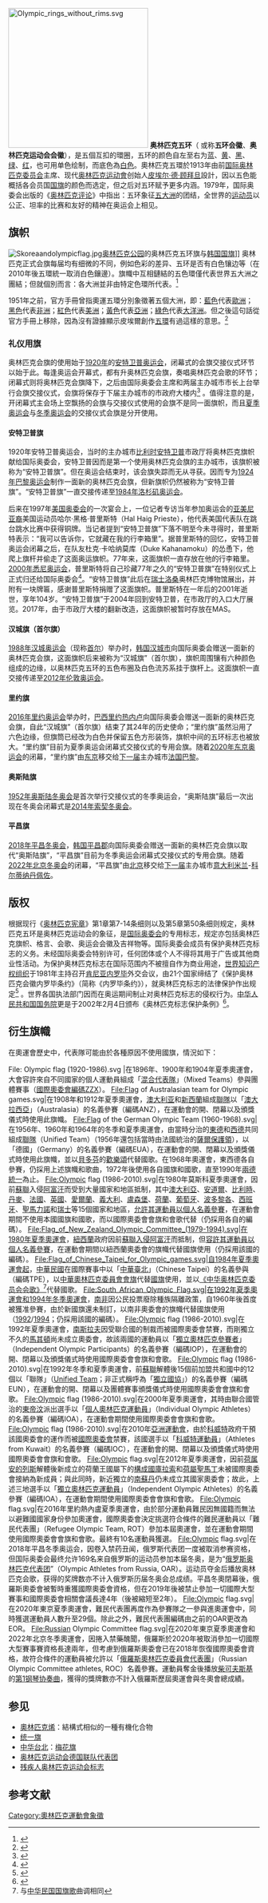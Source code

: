{{otheruses|五环}}
[[File:Olympic_rings_without_rims.svg|280px]]
{{National flag infobox
|Name = 奥运五环旗
|Type = 體育賽事用旗
|Article = 
|Image = Olympic flag.svg
|Use = 000000
|Symbol = 
|Proportion = 2:3
|Adoption = 1920年（國際奧會會旗）<br>2010年（當前五環版本）
|Designer =  [[皮埃尔·德·顾拜旦|皮埃尔·德·顾拜旦]]（{{flag|France}}）
|Design = 由五個互扣的環圈，五环的颜色自左至右为[[蓝|蓝]]、[[黄|黄]]、[[黑|黑]]、[[绿|绿]]、[[红|红]]，也可用单色绘制，而底色為[[白色|白色]]。
|Diminutive = 
}}
'''奥林匹克五环'''（{{lang-en|The Olympic Rings}} 或称'''五环会徽'''、'''奥林匹克运动会会徽'''），是五個互扣的環圈，五环的颜色自左至右为[[蓝|蓝]]、[[黄|黄]]、[[黑|黑]]、[[绿|绿]]、[[红|红]]，也可用单色绘制，而底色為[[白色|白色]]。奧林匹克五環於1913年由前[[国际奥林匹克委员会|国际奥林匹克委员会]]主席、现代[[奥林匹克运动會|奥林匹克运动會]]创始人[[皮埃尔·德·顾拜旦|皮埃尔·德·顾拜旦]]設計，因以五色能概括各会员国[[国旗|国旗]]的颜色而选定，但之后对五环赋予更多内涵。1979年，国际奥委会出版的《[[奥林匹克评论|奥林匹克评论]]》中指出：五环象征[[五大洲|五大洲]]的团结，全世界的[[运动员|运动员]]以公正、坦率的比赛和友好的精神在奥运会上相见。

== 旗帜 ==
[[File:Skoreaandolympicflag.jpg|thumb]][[奥林匹克公园_(首尔)|奥林匹克公园]]的奥林匹克五环旗与[[韩国国旗|韩国国旗]]]]
{{cquote|奥林匹克旗帜……背景为白色，中间由五个交错的环组成：蓝色环、黄色色环、黑色色环、绿色色环和红色色环……这种设计具有象征意义，它代表了世界五大有人居住的大陆，统一在[[奥林匹克精神|奥林匹克精神]]下，而六种颜色是目前出现在世界各国旗帜上的六种颜色。|顾拜旦<ref>{{cite web|url=http://en.beijing2008.cn/spirit/symbols/flag/index.shtml |title=The Olympic Flag |publisher=''Extract from: Textes choisis II, p.470.'' (written in 1931) |accessdate=2008-08-29 |deadurl=yes |archiveurl=https://web.archive.org/web/20080828204340/http://en.beijing2008.cn/spirit/symbols/flag/index.shtml |archivedate=2008-08-28 }}</ref>}}
奥林匹克正式会旗每届均有细微的不同，例如色彩的差异、五环是否有白色镶边等（在2010年後五環統一取消白色鑲邊）。旗幟中互相鏈結的五色環僅代表世界五大洲之團結；但就個別而言：各大洲並非由特定色環所代表。<ref>{{Cite web |url=http://registration.olympic.org/en/faq |title=原文參考網址 |access-date=2010-04-13 |archive-date=2020-05-26 |archive-url=https://web.archive.org/web/20200526041927/http://registration.olympic.org/en/faq |dead-url=no }}</ref>

1951年之前，官方手冊曾指奧運五環分別象徵著五個大洲，即：[[藍色|藍色]]代表[[歐洲|歐洲]]；[[黑色|黑色]]代表[[非洲|非洲]]；[[紅色|紅色]]代表[[美洲|美洲]]；[[黃色|黃色]]代表[[亞洲|亞洲]]；[[綠色|綠色]]代表[[大洋洲|大洋洲]]。但之後這句話從官方手冊上移除，因為沒有證據顯示皮埃爾創作[[:奥林匹克五环|五環]]有過這樣的意思。<ref>{{cite journal|date=January 1951|title=Decision adopted by the Executive Committee|journal=Bulletin du Comité International Olympique ( Olympic Review )|publisher=IOC|location=Lausanne|issue=25|page=32|url=http://www.la84foundation.org/OlympicInformationCenter/OlympicReview/1951/BDCE25/BDCE25s.pdf|access-date=2014-02-08|archive-date=2012-07-15|archive-url=https://web.archive.org/web/20120715134553/http://www.la84foundation.org/OlympicInformationCenter/OlympicReview/1951/BDCE25/BDCE25s.pdf|dead-url=no}}</ref>

=== 礼仪用旗 ===

奥林匹克会旗的使用始于[[1920年|1920年]]的[[安特卫普奥运会|安特卫普奥运会]]，闭幕式的会旗交接仪式环节以始于此。每逢奥运会开幕式，都有升奥林匹克会旗，奏唱奥林匹克会歌的环节；闭幕式则将奥林匹克会旗降下，之后由国际奥委会主席和两届主办城市市长上台举行会旗交接仪式，会旗将保存于下届主办城市的市政府大楼内<ref>{{cite news | title=奥林匹克旗帜交接仪式的传统 | url=https://olympics.com/zh/news/the-tradition-of-the-olympic-flag-handover-ceremony | publisher=国际奥委会 | date=2021-08-08 05:00 | accessdate=2022-02-27 | archive-date=2022-02-27 | archive-url=https://web.archive.org/web/20220227061958/https://olympics.com/zh/news/the-tradition-of-the-olympic-flag-handover-ceremony | dead-url=no }}</ref>
。值得注意的是，开闭幕式主会场上空飘扬的会旗与交接仪式使用的会旗不是同一面旗帜，而且[[夏季奥运会|夏季奥运会]]与[[冬季奥运会|冬季奥运会]]的交接仪式会旗是分开使用。

==== 安特卫普旗 ====

1920年安特卫普奥运会，当时的主办城市[[比利时|比利时]][[安特卫普|安特卫普]]市政厅将奥林匹克旗帜献给国际奥委会，安特卫普因而是第一个使用奥林匹克会旗的主办城市，该旗帜被称为“安特卫普旗”。但在奥运会结束时，该会旗失踪而无从寻获。因而专为[[1924年夏季奥林匹克运动会|1924年巴黎奥运会]]制作一面新的奥林匹克会旗，但新旗帜仍然被称为“安特卫普旗”。“安特卫普旗”一直交接传递至[[1984年洛杉矶奥运会|1984年洛杉矶奥运会]]。

后来在1997年[[美国奥委会|美国奥委会]]的一次宴会上，一位记者专访当年参加奥运会的[[亚美尼亚裔|亚美尼亚裔]]美国运动员哈尔·黑格·普里斯特（Hal Haig Prieste），他代表美国代表队在跳台跳水比赛中获得铜牌。当记者提到“安特卫普旗”下落不明至今未寻得时，普里斯特表示：“我可以告诉你，它就藏在我的行李箱里”。据普里斯特的回忆，安特卫普奥运会闭幕之后，在队友杜克·卡哈纳莫库（Duke Kahanamoku）的怂恿下，他爬上旗杆并偷走了这面奥运旗帜。77年来，这面旗帜一直存放在他的行李箱里。[[2000年悉尼奥运会|2000年悉尼奥运会]]，普里斯特将自己珍藏77年之久的“安特卫普旗”在特别仪式上正式归还给国际奥委会<ref>{{cite news |url=https://query.nytimes.com/gst/fullpage.html?res=9D0DE3DE1738F931A2575AC0A9669C8B63&&scp=1&sq=olympic%20flag%20antwerp&st=cse| title=Missing Flag Returns to Glory, Courtesy of a Prankster| work=[[The_New_York_Times|The New York Times]]| first=Richard| last=Sandomir| date=12 September 2000| access-date=20 May 2010}}</ref>。“安特卫普旗”此后在[[瑞士|瑞士]][[洛桑|洛桑]]奥林匹克博物馆展出，并附有一块牌匾，感谢普里斯特捐赠了这面旗帜。普里斯特在一年后的2001年逝世，享年104岁。“安特卫普旗”于2004年回到安特卫普，在市政厅的入口大厅展览。2017年，由于市政厅大楼的翻新改造，这面旗帜被暂时存放在MAS。

==== 汉城旗（首尔旗） ====

[[1988年汉城奥运会|1988年汉城奥运会]]（现称[[首尔|首尔]]）举办时，[[韩国|韩国]][[汉城市|汉城市]]向国际奥委会赠送一面新的奥林匹克会旗，这面旗帜后来被称为“汉城旗”（首尔旗），旗帜周围镶有六种颜色组成的边缘，以奥林匹克五环的五色布圈及白色流苏系挂于旗杆上。这面旗帜一直交接传递至[[2012年伦敦奥运会|2012年伦敦奥运会]]。

==== 里约旗 ====

[[2016年里约奥运会|2016年里约奥运会]]举办时，[[巴西|巴西]][[里约热内卢|里约热内卢]]向国际奥委会赠送一面新的奥林匹克会旗，自此“汉城旗”（首尔旗）结束了其24年的历史使命；“里约旗”虽然沿用了六色边缘，但旗筒已经改为白色并保留五色方形装饰，旗帜中间的五环标志也被放大。“里约旗”目前为夏季奥运会闭幕式交接仪式的专用会旗。随着[[2020年东京奥运会|2020年东京奥运会]]的闭幕，“里约旗”由[[东京|东京]]移交给[[2024年巴黎奥运会|下一届]]主办城市[[法国|法国]][[巴黎|巴黎]]。

==== 奥斯陆旗 ====

[[1952年冬季奥林匹克运动会|1952年奥斯陆冬奥会]]是首次举行交接仪式的冬季奥运会，“奥斯陆旗”最后一次出现在冬奥会闭幕式是[[2014年索契冬奥会|2014年索契冬奥会]]。

==== 平昌旗 ====

[[2018年平昌冬奥会|2018年平昌冬奥会]]，[[韩国|韩国]][[平昌郡|平昌郡]]向国际奥委会赠送一面新的奥林匹克会旗以取代“奥斯陆旗”，“平昌旗”目前为冬季奥运会闭幕式交接仪式的专用会旗。随着[[2022年北京冬奥会|2022年北京冬奥会]]的闭幕，“平昌旗”由[[北京|北京]]移交给[[2026年冬季奧林匹克運動會|下一届]]主办城市[[意大利|意大利]][[米兰|米兰]]-[[科尔蒂纳丹佩佐|科尔蒂纳丹佩佐]]。

== 版权 ==
根据现行《[[奥林匹克宪章|奥林匹克宪章]]》第1章第7-14条细则以及第5章第50条细则规定，奥林匹克五环是奥林匹克运动会的象征，是[[国际奥委会|国际奥委会]]的专用标志，规定亦包括奥林匹克旗帜、格言、会歌、奥运会会徽及吉祥物等。国际奥委会成员有保护奥林匹克标志的义务。未经国际奥委会特别许可，任何团体或个人不得将其用于广告或其他商业性活动。为保护奥林匹克标志在国际范围内不被擅自作为商业用途，[[世界知识产权组织|世界知识产权组织]]于1981年主持召开[[肯尼亚|肯尼亚]][[内罗毕|内罗毕]]外交会议，由21个国家缔结了《保护奥林匹克会徽内罗毕条约》（简称《内罗毕条约》），就奥林匹克标志的法律保护作出规定<ref>{{cite news | title=论奥林匹克标志的法律保护 | url=http://www.chinaipmagazine.com/journal-show.asp?612.html | publisher=罗东川 | accessdate=2022-02-27 | archive-date=2022-02-27 | archive-url=https://web.archive.org/web/20220227052445/http://www.chinaipmagazine.com/journal-show.asp?612.html | dead-url=no }}</ref>
。世界各国执法部门因而在奥运期间制止对奥林匹克标志的侵权行为。[[中华人民共和国国务院|中华人民共和国国务院]]更是于2002年2月4日颁布《奥林匹克标志保护条例》<ref>{{cite news | title=奥林匹克标志保护条例 | url=http://www.gov.cn/zhengce/content/2018-06/30/content_5302468.htm | publisher=中华人民共和国中央人民政府 | accessdate=2022-02-27 | archive-date=2021-11-26 | archive-url=https://web.archive.org/web/20211126012043/http://www.gov.cn/zhengce/content/2018-06/30/content_5302468.htm | dead-url=no }}</ref>。

==衍生旗幟==
在奧運會歷史中，代表隊可能由於各種原因不使用國旗，情況如下：
<gallery>
File: Olympic flag (1920-1986).svg |在1896年、1900年和1904年夏季奧運會，大會容許來自不同國家的個人運動員組成「[[混合代表隊|混合代表隊]]」（Mixed Teams）參與團體賽事（[[國際奧委會國家編碼列表|國際奧委會編碼]]ZZX）。
File:Flag of Australasian team for Olympic games.svg|在1908年和1912年夏季奧運會，[[澳大利亚|澳大利亚]]和[[新西蘭|新西蘭]]組成[[w:en:Australasia_at_the_Olympics|聯隊]]以「[[澳大拉西亞|澳大拉西亞]]」（Australasia）的名義參賽（編碼ANZ），在運動會的開、閉幕以及頒獎儀式時使用此旗幟。
File:Flag of the German Olympic Team (1960-1968).svg|在1956年、1960年和1964年的冬季和夏季奧運會，由當時分治的[[東德|東德]]和[[西德|西德]]共同組成[[w:en:Unified_Team_of_Germany|聯隊]]（Unified Team）（1956年還包括當時由法國統治的[[薩爾保護領|薩爾保護領]]），以「德國」（Germany）的名義參賽（編碼EUA），在運動會的開、閉幕以及頒獎儀式時使用此旗幟，並以[[貝多芬|貝多芬]]的[[歡樂頌|歡樂頌]]代替國歌。在1968年奧運會，東西德各自參賽，仍採用上述旗幟和歌曲，1972年後使用各自國旗和國歌，直至1990年[[兩德統一|兩德統一]]為止。
File:Olympic flag (1986-2010).svg|在1980年莫斯科夏季奧運會，因前[[蘇聯|蘇聯]]入侵[[阿富汗|阿富汗]]而受到大量國家和地區抵制，其中[[澳大利亞|澳大利亞]]、[[安道爾|安道爾]]、[[比利時|比利時]]、[[丹麥|丹麥]]、[[法國|法國]]、[[英國|英國]]、[[愛爾蘭|愛爾蘭]]、[[義大利|義大利]]、[[盧森堡|盧森堡]]、[[荷蘭|荷蘭]]、[[葡萄牙|葡萄牙]]、[[波多黎各|波多黎各]]、[[西班牙|西班牙]]、[[聖馬力諾|聖馬力諾]]和[[瑞士|瑞士]]等15個國家和地區，[[1980年夏季奧林匹克運動會#參賽國家及地區|允許其運動員以個人名義參賽]]，在運動會期間不使用本國國旗和國歌，而以國際奧委會會旗和會歌代替（仍採用各自的編碼）。
File:Flag_of_New_Zealand_Olympic_Committee_(1979-1994).svg|在1980年夏季奧運會，[[紐西蘭|紐西蘭]]政府因前[[蘇聯入侵阿富汗|蘇聯入侵阿富汗]]而抵制，但[[w:en:New_Zealand_at_the_1980_Summer_Olympics|容許其運動員以個人名義參賽]]，在運動會期間以紐西蘭奧委會的旗幟代替國旗使用（仍採用該國的編碼）。
File:Flag_of_Chinese_Taipei_for_Olympic_games.svg|自1984年夏季奧運會起，[[中華民國|中華民國]]在國際賽事中以「[[中華臺北|中華臺北]]」（Chinese Taipei）的名義參與（編碼TPE），以[[中華奧林匹克委員會會旗|中華奧林匹克委員會會旗]]代替[[中華民國國旗|國旗]]使用，並以[[中華奧林匹克委員會#會歌（國旗歌改編歌词）|《中华奥林匹克委员会会歌》]]<ref>与[[中华民国国旗歌|中华民国国旗歌]]曲调相同</ref>代替國歌。
File:South_African_Olympic_Flag.svg|在1992年夏季奧運會和1994年冬季奧運會，[[南非|南非]]因公民投票廢除種族隔離政策，自1960年後首度被獲准參賽，由於新國旗還未制訂，以南非奧委會的旗幟代替國旗使用（[[w:en:South_Africa_at_the_1992_Summer_Olympics|1992]]/[[w:en:South_Africa_at_the_1994_Winter_Olympics|1994]]；仍採用該國的編碼）。
File:Olympic flag (1986-2010).svg|在1992年夏季奧運會，[[南斯拉夫|南斯拉夫]]因受聯合國的制裁而被國際奧委會禁賽，而剛獨立不久的[[馬其頓|馬其頓]]尚未成立奧委會，故該兩國的運動員以「[[獨立奧林匹克參賽者|獨立奧林匹克參賽者]]」（Independent Olympic Participants）的名義參賽（編碼IOP），在運動會的開、閉幕以及頒獎儀式時使用國際奧委會會旗和會歌。
File:Olympic flag (1986-2010).svg|在1992年冬季和夏季奧運會，前[[蘇聯|蘇聯]]解體後15個前加盟共和國中的12個以「聯隊」（[[w:en:Unified_Team_at_the_Olympics|Unified Team]]；非正式稱呼為「[[獨立國協|獨立國協]]」）的名義參賽（編碼EUN），在運動會的開、閉幕以及團體賽事頒獎儀式時使用國際奧委會會旗和會歌。
File:Olympic flag (1986-2010).svg|在2000年夏季奧運會，其時由聯合國管治的[[東帝汶|東帝汶]]派出選手以「[[w:en:Individual_Olympic_Athletes_at_the_2000_Summer_Olympics|個人奧林匹克運動員]]」（Individual Olympic Athletes）的名義參賽（編碼IOA），在運動會期間使用國際奧委會會旗和會歌。
File:Olympic flag (1986-2010).svg|在2010年[[亞洲運動會|亞洲運動會]]，由於[[科威特|科威特]]政府干預該國奧委會的運作而被[[國際奧委會|國際奧委會]]禁賽，該國選手以「[[2010年亞洲運動會科威特參賽運動員|科威特運動員]]」（Athletes from Kuwait）的名義參賽（編碼IOC），在運動會的開、閉幕以及頒獎儀式時使用國際奧委會會旗和會歌。
File:Olympic flag.svg|在2012年夏季奧運會，因前[[荷属安的列斯|荷属安的列斯]]解體後新成立的荷蘭王國屬下的[[構成國|構成國]][[庫拉索|庫拉索]]和[[荷屬聖馬丁|荷屬聖馬丁]]未被國際奧委會接納為新成員；與此同時，新近獨立的[[南蘇丹|南蘇丹]]仍未成立其國家奧委會；故此，上述三地選手以「[[w:en:Independent_Olympic_Athletes_at_the_2012_Summer_Olympics|獨立奧林匹克運動員]]」（Independent Olympic Athletes）的名義參賽（編碼IOA），在運動會期間使用國際奧委會會旗和會歌。
File:Olympic flag.svg|在2016年里約熱內盧夏季奧運會，由於部分運動員難民因無國籍而無法以避難國國家身份參加奧運會，國際奧委會決定挑選符合條件的難民運動員以「難民代表團」（Refugee Olympic Team, ROT）參加本屆奧運會，並在運動會期間使用國際奧委會會旗和會歌。最終有10名運動員獲選。
File:Olympic flag.svg|在2018年平昌冬季奥运会，因卷入禁药丑闻，俄罗斯代表团一度被取消参赛资格，但国际奥委会最终允许169名来自俄罗斯的运动员参加本届冬奥，是为“[[2018年冬季奥林匹克运动会俄罗斯奥林匹克运动员|俄罗斯奥林匹克代表团]]”（Olympic Athletes from Russia, OAR）。运动员夺金后播放奥林匹克会歌，获得的奖牌数亦不计入俄罗斯历届冬奥会总成绩。平昌冬奧閉幕後，俄羅斯奧委會被暫時重獲國際奧委會資格，但在2019年後被禁止參加一切國際大型賽事和國際奧委會相關會議長達4年（後被縮短至2年）。
File:Olympic flag.svg|在2020年東京夏季奧運會，難民代表團再度作為參賽隊之一參與進奧運會中，同時獲選運動員人數升至29個。除此之外，難民代表團編碼由之前的OAR更改為EOR。
File:Russian Olympic Committee flag.svg|在2020年東京夏季奧運會和2022年北京冬季奧運會，因捲入禁藥醜聞，俄羅斯於2020年被取消參加一切國際大型賽事賽資格長達兩年，但考慮到俄羅斯奧委會已在2018年恢復國際奧委會資格，故符合條件的運動員被允許以「[[2020年夏季奧林匹克運動會俄羅斯奧林匹克委員會代表團|俄羅斯奧林匹克委員會代表團]]」（Russian Olympic Committee athletes, ROC）名義參賽。運動員奪金後播放[[彼得·柴可夫斯基|柴可夫斯基]]的[[第1钢琴协奏曲_(柴可夫斯基)|第1钢琴协奏曲]]，獲得的獎牌數亦不計入俄羅斯歷屆奧運會與冬奧會總成績。
</gallery>

== 参见 ==
*[[奧林匹克烯|奧林匹克烯]]：結構式相似的一種有機化合物
*[[统一旗|统一旗]]
*[[中华台北|中华台北]]：[[梅花旗|梅花旗]]
*[[奥林匹克运动会德国联队代表团|奥林匹克运动会德国联队代表团]]
*[[残疾人奥林匹克运动会标志|残疾人奥林匹克运动会标志]]

== 参考文献 ==
{{Reflist|2}}

{{Olympics}}

[[Category:奧林匹克運動會象徵|Category:奧林匹克運動會象徵]]